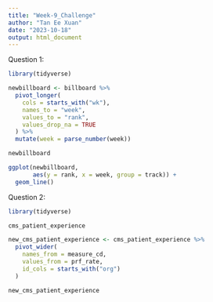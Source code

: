 ```yaml
---
title: "Week-9_Challenge"
author: "Tan Ee Xuan"
date: "2023-10-18"
output: html_document
---
```


Question 1:
```r
library(tidyverse)

newbillboard <- billboard %>%
  pivot_longer(
    cols = starts_with("wk"),
    names_to = "week",
    values_to = "rank",
    values_drop_na = TRUE
  ) %>%
  mutate(week = parse_number(week))

newbillboard

ggplot(newbillboard, 
       aes(y = rank, x = week, group = track)) +
  geom_line()
```

Question 2:
```r
library(tidyverse)

cms_patient_experience

new_cms_patient_experience <- cms_patient_experience %>%
  pivot_wider(
    names_from = measure_cd,
    values_from = prf_rate,
    id_cols = starts_with("org")
  ) 

new_cms_patient_experience
```
